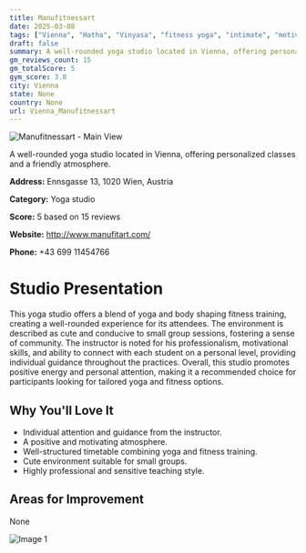 ```yaml
---
title: Manufitnessart
date: 2025-03-08
tags: ["Vienna", "Hatha", "Vinyasa", "fitness yoga", "intimate", "motivational", "Vienna"]  
draft: false
summary: A well-rounded yoga studio located in Vienna, offering personalized classes and a friendly atmosphere.
gm_reviews_count: 15
gm_totalScore: 5
gym_score: 3.8
city: Vienna
state: None
country: None
url: Vienna_Manufitnessart
---
```


<div className="aspect-[16/9] relative my-8">
  <img 
    src="https://lh5.googleusercontent.com/p/AF1QipP-G9EQt3Q5AiUWVz6R15onAKWOiAOxiNBowCg=w1920-h1080-k-no"
    alt="Manufitnessart - Main View"
    className="object-cover absolute inset-0 w-full h-full rounded-lg"
  />
</div>

A well-rounded yoga studio located in Vienna, offering personalized classes and a friendly atmosphere.

**Address:** Ennsgasse 13, 1020 Wien, Austria

**Category:** Yoga studio

**Score:** 5 based on 15 reviews

**Website:** http://www.manufitart.com/

**Phone:** +43 699 11454766

# Studio Presentation

This yoga studio offers a blend of yoga and body shaping fitness training, creating a well-rounded experience for its attendees. The environment is described as cute and conducive to small group sessions, fostering a sense of community. The instructor is noted for his professionalism, motivational skills, and ability to connect with each student on a personal level, providing individual guidance throughout the practices. Overall, this studio promotes positive energy and personal attention, making it a recommended choice for participants looking for tailored yoga and fitness options.

## Why You'll Love It

- Individual attention and guidance from the instructor.
- A positive and motivating atmosphere.
- Well-structured timetable combining yoga and fitness training.
- Cute environment suitable for small groups.
- Highly professional and sensitive teaching style.

## Areas for Improvement

None

<div className="grid grid-cols-1 xl:grid-cols-2 gap-4 my-8">
<div className="aspect-[4/3] relative"><img src="https://streetviewpixels-pa.googleapis.com/v1/thumbnail?panoid=6qk_F1yfk8-SC4sy6U2aHA&cb_client=maps_sv.tactile.gps&w=203&h=100&yaw=280.6798&pitch=0&thumbfov=100" alt="Image 1" className="object-cover absolute inset-0 w-full h-full rounded-lg" /></div>
</div>